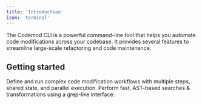 ```yaml
---
title: 'Introduction'
icon: 'terminal'
---
```


The Codemod CLI is a powerful command-line tool that helps you automate code modifications across your codebase. It provides several features to streamline large-scale refactoring and code maintenance.

## Getting started

<CardGroup>
  <Card title="Creating Codemod Workflows" href="cli/workflows">
    Define and run complex code modification workflows with multiple steps, shared state, and parallel execution.
  </Card>
  <Card title="jssg: JavaScript ast-grep" href="cli/jssg">
    Perform fast, AST-based searches & transformations using a grep-like interface.
  </Card>
</CardGroup>
